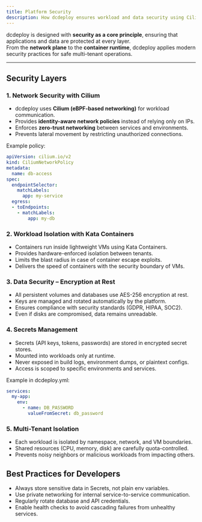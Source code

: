 ```yaml
---
title: Platform Security
description: How dcdeploy ensures workload and data security using Cilium, Kata Containers, encryption at rest, secrets management, and isolation.
---
```


dcdeploy is designed with **security as a core principle**, ensuring that applications and data are protected at every layer.  
From the **network plane** to the **container runtime**, dcdeploy applies modern security practices for safe multi-tenant operations.

---

## Security Layers

### 1. Network Security with Cilium
- dcdeploy uses **Cilium (eBPF-based networking)** for workload communication.  
- Provides **identity-aware network policies** instead of relying only on IPs.  
- Enforces **zero-trust networking** between services and environments.  
- Prevents lateral movement by restricting unauthorized connections.  

Example policy:
```yaml
apiVersion: cilium.io/v2
kind: CiliumNetworkPolicy
metadata:
  name: db-access
spec:
  endpointSelector:
    matchLabels:
      app: my-service
  egress:
  - toEndpoints:
    - matchLabels:
        app: my-db
```        
### 2. Workload Isolation with Kata Containers
- Containers run inside lightweight VMs using Kata Containers.
- Provides hardware-enforced isolation between tenants.
- Limits the blast radius in case of container escape exploits.
- Delivers the speed of containers with the security boundary of VMs.

### 3. Data Security – Encryption at Rest
- All persistent volumes and databases use AES-256 encryption at rest.
- Keys are managed and rotated automatically by the platform.
- Ensures compliance with security standards (GDPR, HIPAA, SOC2).
- Even if disks are compromised, data remains unreadable.

### 4. Secrets Management
- Secrets (API keys, tokens, passwords) are stored in encrypted secret stores.
- Mounted into workloads only at runtime.
- Never exposed in build logs, environment dumps, or plaintext configs.
- Access is scoped to specific environments and services.

Example in dcdeploy.yml:

```yaml
services:
  my-app:
    env:
      - name: DB_PASSWORD
        valueFromSecret: db_password
```

### 5. Multi-Tenant Isolation
- Each workload is isolated by namespace, network, and VM boundaries.
- Shared resources (CPU, memory, disk) are carefully quota-controlled.
- Prevents noisy neighbors or malicious workloads from impacting others.

## Best Practices for Developers
- Always store sensitive data in Secrets, not plain env variables.
- Use private networking for internal service-to-service communication.
- Regularly rotate database and API credentials.
- Enable health checks to avoid cascading failures from unhealthy services.